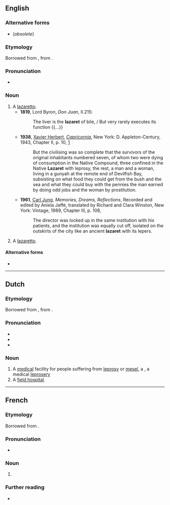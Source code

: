{{also|lazarèt}}
==English==

===Alternative forms===
* {{l|en|lazarette}} (''obsolete'')

===Etymology===
Borrowed from {{bor|en|fr|lazaret}}, from {{der|en|it|lazzaretto}}.

===Pronunciation===
* {{IPA|/læzəˈɹɛt/|lang=en}}

===Noun===
{{en-noun}}

# A [[lazaretto]]. <!--which sense, if not the nautical one below?-->
#* '''1819''', Lord Byron, ''Don Juan'', II.215:
#*: The liver is the '''lazaret''' of bile, / But very rarely executes its function {{...}}
#* '''1938''', [[w:Xavier Herbert|Xavier Herbert]], ''[[w:Capricornia (novel)|Capricornia]]'', New York: D. Appleton-Century, 1943, Chapter II, p. 10, [https://archive.org/details/capricornianovel00herb]
#*: But the civilising was so complete that the survivors of the original inhabitants numbered seven, of whom two were dying of consumption in the Native Compound, three confined in the Native '''Lazaret''' with leprosy, the rest, a man and a woman, living in a gunyah at the remote end of Devilfish Bay, subsisting on what food they could get from the bush and the sea and what they could buy with the pennies the man earned by doing odd jobs and the woman by prostitution.
#* '''1961''', [[w:Carl Jung|Carl Jung]], ''Memories, Dreams, Reflections'', Recorded and edited by Aniela Jaffé, translated by Richard and Clara Winston, New York: Vintage, 1989, Chapter III, p. 108,
#*: The director was locked up in the same institution with his patients, and the institution was equally cut off, isolated on the outskirts of the city like an ancient '''lazaret''' with its lepers.
# {{lb|en|nautical}} A [[lazaretto]].

====Alternative forms====
* {{l|en|lazarette}}

----

==Dutch==

===Etymology===
Borrowed from {{bor|nl|fr|lazaret}}, from {{der|nl|it|lazaretto}}.

===Pronunciation===
* {{IPA|lang=nl|/ˌlaː.zaːˈrɛt/}}
* {{hyphenation|lang=nl|la|za|ret}}
* {{rhyme|lang=nl|ɛt}}

===Noun===
{{nl-noun|m|g2=n|-en|-}}

# A [[medical]] facility for people suffering from [[leprosy]] or [[mesel]], a {{l|en|lazaret}}, a medical [[leprosery]]
# A [[field hospital]].
#: {{syn|nl|veldhospitaal}}

----

==French==

===Etymology===
Borrowed from {{bor|fr|it|lazzaretto}}.

===Pronunciation===
* {{fr-IPA}}

===Noun===
{{fr-noun|m}}

# {{l|en|lazaret}}

===Further reading===
* {{R:TLFi}}
